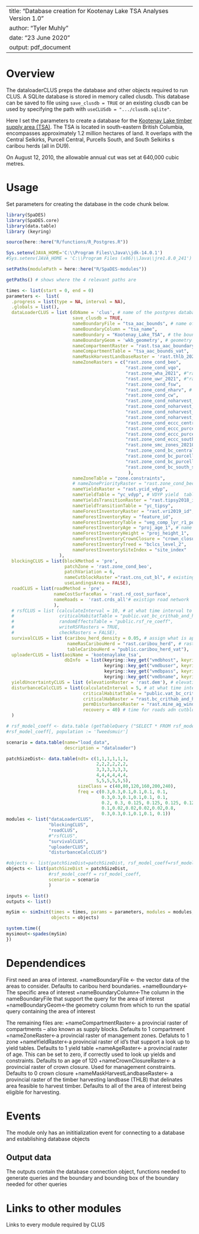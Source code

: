 <!--
Copyright 2020 Province of British Columbia
 
Licensed under the Apache License, Version 2.0 (the "License");
you may not use this file except in compliance with the License.
You may obtain a copy of the License at
 
http://www.apache.org/licenses/LICENSE-2.0
 
Unless required by applicable law or agreed to in writing, software distributed under the License is distributed on an "AS IS" BASIS,
WITHOUT WARRANTIES OR CONDITIONS OF ANY KIND, either express or implied.
See the License for the specific language governing permissions and limitations under the License.-->

---
title: "Database creation for Kootenay Lake TSA Analyses Version 1.0"
author: "Tyler Muhly"
date: "23 June 2020"
output: pdf_document
---

# Overview

The dataloaderCLUS preps the database and other objects required to run CLUS. A SQLite database is stored in memory called clusdb. This database can be saved to file using `save_clusdb = TRUE` or an existing clusdb can be used by specifying the path with `useCLUSdb = ".../clusdb.sqlite"`.

Here I set the parameters to create a database for the [Kootenay Lake timber supply area (TSA)](https://www2.gov.bc.ca/gov/content/industry/forestry/managing-our-forest-resources/timber-supply-review-and-allowable-annual-cut/allowable-annual-cut-timber-supply-areas/kootenay-lake-tsa). The TSA is located in south-eastern British Columbia, encompasses approximately 1.2 million hectares of land. It overlaps with the Central Selkirks, Purcell Central, Purcells South, and South Selkirks s caribou herds (all in DU9). 

On August 12, 2010, the allowable annual cut was set at 640,000 cubic metres.

# Usage
Set parameters for creating the database in the code chunk below. 
```r
library(SpaDES)
library(SpaDES.core)
library(data.table)
library (keyring)

source(here::here("R/functions/R_Postgres.R"))

Sys.setenv(JAVA_HOME='C:\\Program Files\\Java\\jdk-14.0.1')
#Sys.setenv(JAVA_HOME = 'C:\\Program Files (x86)\\Java\\jre1.8.0_241') #throws an error if pointing to different version of java (i.e., 32 vs 64 bit)

setPaths(modulePath = here::here("R/SpaDES-modules"))

getPaths() # shows where the 4 relevant paths are

times <- list(start = 0, end = 0)
parameters <-  list(
  .progress = list(type = NA, interval = NA),
  .globals = list(),
  dataLoaderCLUS = list (dbName = 'clus', # name of the postgres database
                         save_clusdb = TRUE,
                         nameBoundaryFile = "tsa_aac_bounds", # name of the TSA boundary data in postgres
                         nameBoundaryColumn = "tsa_name", 
                         nameBoundary = "Kootenay_Lake_TSA", # the boundary (TSA) name
                         nameBoundaryGeom = 'wkb_geometry', # geometry column name in the boundary file
                         nameCompartmentRaster = "rast.tsa_aac_boundary", 
                         nameCompartmentTable = "tsa_aac_bounds_vat", 
                         nameMaskHarvestLandbaseRaster = 'rast.thlb_2020', #'rast.bc_thlb2018'
                         nameZoneRasters = c("rast.zone_cond_beo", 
                                             "rast.zone_cond_vqo", 
                                             "rast.zone_wha_2021", #"rast.zone_cond_wha"  
                                             "rast.zone_uwr_2021", #"rast.zone_cond_uwr"
                                             "rast.zone_cond_fsw", 
                                             "rast.zone_cond_nharv", # includes parks and no harvest OGMAs
                                             "rast.zone_cond_cw", 
                                             "rast.zone_cond_noharvest_central_selkirks_crithab_or_herd",
                                             "rast.zone_cond_noharvest_purcell_central_crithab_or_herd",
                                             "rast.zone_cond_noharvest_purcells_south_crithab_or_herd",
                                             "rast.zone_cond_noharvest_south_selkirks_crithab_or_herd",
                                             "rast.zone_cond_eccc_central_selkirks_crithab_or_herd",
                                             "rast.zone_cond_eccc_purcell_central_crithab_or_herd",
                                             "rast.zone_cond_eccc_purcells_south_crithab_or_herd",
                                             "rast.zone_cond_eccc_south_selkirks_crithab_or_herd",
                                             "rast.zone_smc_zones_20210315",
                                             "rast.zone_cond_bc_central_selkirks_crithab",
                                             "rast.zone_cond_bc_purcell_central_crithab",
                                             "rast.zone_cond_bc_purcells_south_crithab",
                                             "rast.zone_cond_bc_south_selkirks_crithab"
                                              ), 
                         nameZoneTable = "zone.constraints",
                         # nameZonePriorityRaster = "rast.zone_cond_beo",
                         nameYieldsRaster = "rast.ycid_vdyp", 
                         nameYieldTable = "yc_vdyp", # VDYP yield  table
                         nameYieldsTransitionRaster = "rast.tipsy2018_id", 
                         nameYieldTransitionTable = "yc_tipsy", 
                         nameForestInventoryRaster = "rast.vri2019_id", # raster of the forest inventory 
                         nameForestInventoryKey = "feature_id", 
                         nameForestInventoryTable = "veg_comp_lyr_r1_poly2019", # the invenotry data
                         nameForestInventoryAge = "proj_age_1", # name of the age column in the inventory data
                         nameForestInventoryHeight = "proj_height_1", 
                         nameForestInventoryCrownClosure = "crown_closure",
                         nameForestInventoryTreed = "bclcs_level_2",
                         nameForestInventorySiteIndex = "site_index" 
                    ),
  blockingCLUS = list(blockMethod = 'pre', 
                      patchZone = 'rast.zone_cond_beo', 
                      patchVariation = 6,
                      nameCutblockRaster ="rast.cns_cut_bl", # existing cutblocks data
                      useLandingsArea = FALSE),
  roadCLUS = list(roadMethod = 'pre', 
                  nameCostSurfaceRas = 'rast.rd_cost_surface', 
                  nameRoads =  'rast.crds_all'# existign road network
                  ),
  # rsfCLUS = list (calculateInterval = 10, # at what time interval to calculate RSF
  #                 criticalHabitatTable = "public.vat_bc_crithab_and_herd",
  #                 randomEffectsTable = "public.rsf_re_coeff",
  #                 writeRSFRasters = TRUE,
  #                 checkRasters = FALSE),
  survivalCLUS = list (caribou_herd_density = 0.05, # assign what is appropriate for the herd
                       nameRasCaribouHerd = "rast.caribou_herd", # raster of herd boundaries
                       tableCaribouHerd = "public.caribou_herd_vat"),
  uploaderCLUS = list(aoiName = 'kootenaylake_tsa',
                      dbInfo  = list(keyring::key_get("vmdbhost", keyring="postgreSQL"), 
                                     keyring::key_get("vmdbuser", keyring="postgreSQL"), 
                                     keyring::key_get("vmdbpass", keyring="postgreSQL"),  
                                     keyring::key_get("vmdbname", keyring="postgreSQL"))),
  yieldUncertaintyCLUS = list (elevationRaster = 'rast.dem'), # elevation parameter needed to estimate uncertainty
  disturbanceCalcCLUS = list(calculateInterval = 5, # at what time interval to calculate disturbance
                             criticalHabitatTable = "public.vat_bc_crithab_and_herd",
                             criticalHabRaster = "rast.bc_crithab_and_herd",
                             permDisturbanceRaster = "rast.mine_ag_wind_rail", # permanently disturbed features (never recover)
                             recovery = 40) # time for roads adn cutblocks to 'recover' from disturbance
  )

# rsf_model_coeff <- data.table (getTableQuery ("SELECT * FROM rsf_model_coeff WHERE population = 'DU9' and  species = 'caribou' and season IN ('A')")) # use annual caribou RSF model coefficients for DU7
#rsf_model_coeff[, population := 'Tweedsmuir'] 

scenario = data.table(name="load_data", 
                      description = "dataloader")

patchSizeDist<- data.table(ndt= c(1,1,1,1,1,1,
                                  2,2,2,2,2,2,
                                  3,3,3,3,3,3,
                                  4,4,4,4,4,4,
                                  5,5,5,5,5,5), 
                           sizeClass = c(40,80,120,160,200,240), 
                           freq = c(0.3,0.3,0.1,0.1,0.1, 0.1,
                                    0.3,0.3,0.1,0.1,0.1, 0.1,
                                    0.2, 0.3, 0.125, 0.125, 0.125, 0.125,
                                    0.1,0.02,0.02,0.02,0.02,0.8,
                                    0.3,0.3,0.1,0.1,0.1, 0.1))
modules <- list("dataLoaderCLUS", 
                "blockingCLUS",
                "roadCLUS",
                #"rsfCLUS",
                "survivalCLUS", 
                "uploaderCLUS", 
                "disturbanceCalcCLUS")

#objects <- list(patchSizeDist=patchSizeDist, rsf_model_coeff=rsf_model_coeff , scenario = scenario)
objects <- list(patchSizeDist = patchSizeDist, 
                #rsf_model_coeff = rsf_model_coeff,
                scenario = scenario 
                )

inputs <- list()
outputs <- list()

mySim <- simInit(times = times, params = parameters, modules = modules,
                 objects = objects)

system.time({
mysimout<-spades(mySim)
})
```

# Dependendices

First need an area of interest.
+nameBoundaryFile <- the vector data of the areas to consider. Defaults to caribou herd boundaries.
+nameBoundary<-The specific area of interest
+nameBoundaryColumn<-The column in the nameBoundaryFile that support the query for the area of interest
+nameBoundaryGeom<-the geometry column from which to run the spatial query containing the area of interest

The remaining files are:
+nameCompartmentRaster<- a provincial raster of compartments -- also known as supply blocks. Defaults to 1 compartment
+nameZoneRaster<-a provincial raster of management zones. Defaluts to 1 zone
+nameYieldRaster<-a provincial raster of id's that support a look up to yield tables. Defaults to 1 yield table
+nameAgeRaster<- a provincial raster of age. This can be set to zero, if correctly used to look up yields and constraints. Defaults to an age of 120
+nameCrownClosureRaster<- a provincial raster of crown closure. Used for management constraints. Defaults to 0 crown closure
+nameMaskHarvestLandbaseRaster<- a provincial raster of the timber harvesting landbase (THLB) that delinates area feasible to harvest timber. Defaults to all of the area of interest being eligible for harvesting.

# Events

The module only has an inititialization event for connecting to a database and establishing database objects


## Output data

The outputs contain the database connection object, functions needed to generate queries and the boundary and bounding box of the boundary needed for other queries

# Links to other modules

Links to every module required by CLUS


